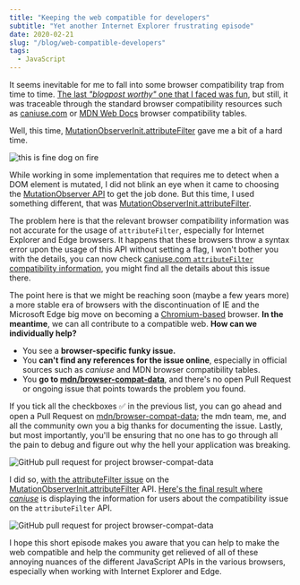 ```yaml
---
title: "Keeping the web compatible for developers"
subtitle: "Yet another Internet Explorer frustrating episode"
date: 2020-02-21
slug: "/blog/web-compatible-developers"
tags:
  - JavaScript
---
```



<ScrollToTopButton />

It seems inevitable for me to fall into some browser compatibility trap from time to time. <a href="https://goodguydaniel.com/blog/browser-polyfill-madness-mozilla-internet-explorer/" target="_blank" title="goodguydaniel.com, Browser polyfill madness, Mozilla and IE">The last _"blogpost worthy"_ one that I faced was fun</a>, but still, it was traceable through the standard browser compatibility resources such as <a href="https://caniuse.com/" target="_blank" title="Can I use... Support tables for HTML5, CSS3, etc">caniuse.com</a> or <a href="https://developer.mozilla.org/en-US/" target="_blank" title="MDN Web Docs">MDN Web Docs</a> browser compatibility tables.

Well, this time, <a href="https://developer.mozilla.org/en-US/docs/Web/API/MutationObserverInit/attributeFilter" target="_blank" title="MutationObserverInit, attributeFilter on MDN Web APIs">MutationObserverInit.attributeFilter</a> gave me a bit of a hard time.

![this is fine dog on fire](../about-css-conf-eu-berlin-2018/images/5.jpeg "this is fine dog on fire meme")

<Caption source="https://twitter.com/GOP/status/757687865471963137" />

While working in some implementation that requires me to detect when a DOM element is mutated, I did not blink an eye when it came to choosing the <a href="https://developer.mozilla.org/en-US/docs/Web/API/MutationObserver" target="_blank" title="MutationObserver on MDN Web APIs">MutationObserver API</a> to get the job done. But this time, I used something different, that was <a href="https://developer.mozilla.org/en-US/docs/Web/API/MutationObserverInit/attributeFilter" target="_blank" title="MutationObserverInit, attributeFilter on MDN Web APIs">MutationObserverInit.attributeFilter</a>.

The problem here is that the relevant browser compatibility information was not accurate for the usage of `attributeFilter`, especially for Internet Explorer and Edge browsers. It happens that these browsers throw a syntax error upon the usage of this API without setting a flag, I won't bother you with the details, you can now check <a href="https://caniuse.com/#search=attributeFilter" target="_blank" title="Can I use... Support tables for HTML5, CSS3, etc search for attributeFilter">caniuse.com `attributeFilter` compatibility information</a>, you might find all the details about this issue there.

The point here is that we might be reaching soon (maybe a few years more) a more stable era of browsers with the discontinuation of IE and the Microsoft Edge big move on becoming a <a href="https://www.chromium.org/Home" target="_blank" title="Chromium is an open-source browser project that aims to build a safer, faster, and more stable way for all Internet users to experience the web">Chromium-based</a> browser. **In the meantime**, we can all contribute to a compatible web. **How can we individually help?**

- You see a **browser-specific funky issue.**
- You **can't find any references for the issue online**, especially in official sources such as _caniuse_ and MDN browser compatibility tables.
- You **go to <a href="https://github.com/mdn/browser-compat-data" target="_blank" title="This repository contains compatibility data for Web technologies as displayed on MDN">mdn/browser-compat-data</a>**, and there's no open Pull Request or ongoing issue that points towards the problem you found.

If you tick all the checkboxes ✅ in the previous list, you can go ahead and open a Pull Request on <a href="https://github.com/mdn/browser-compat-data" target="_blank" title="This repository contains compatibility data for Web technologies as displayed on MDN">mdn/browser-compat-data</a>; the mdn team, me, and all the community own you a big thanks for documenting the issue. Lastly, but most importantly, you'll be ensuring that no one has to go through all the pain to debug and figure out why the hell your application was breaking.

![GitHub pull request for project browser-compat-data](./images/pr-attribute-filter-browser-compat.png "GitHub pull request for project browser-compat-data")

<Caption />

I did so, <a href="https://github.com/mdn/browser-compat-data/pull/5540" target="_blank" title="Update MutationObserverInit.attributeFilter on IE11 usage known issue on Github">with the attributeFilter issue</a> on the <a href="https://developer.mozilla.org/en-US/docs/Web/API/MutationObserverInit/attributeFilter" target="_blank" title="MutationObserverInit, attributeFilter on MDN Web APIs">MutationObserverInit.attributeFilter</a> API. <a href="https://caniuse.com/#search=attributeFilter" target="_blank" title="Can I use... Support tables for HTML5, CSS3, etc search for attributeFilter">Here's the final result where _caniuse_</a> is displaying the information for users about the compatibility issue on the `attributeFilter` API.

![GitHub pull request for project browser-compat-data](./images/can-i-use-attribute-filter.png "GitHub pull request for project browser-compat-data")

<Caption source="https://caniuse.com/#search=attributeFilter" />

I hope this short episode makes you aware that you can help to make the web compatible and help the community get relieved of all of these annoying nuances of the different JavaScript APIs in the various browsers, especially when working with Internet Explorer and Edge.
